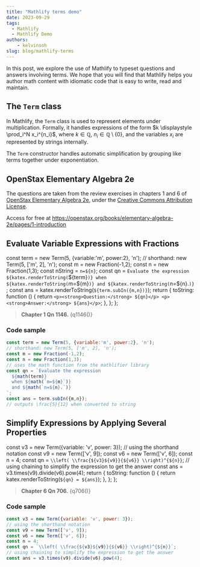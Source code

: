 ```yaml
---
title: "Mathlify terms demo"
date: 2023-09-29
tags:
  - Mathlify
  - Mathlify Demo
authors: 
	- kelvinsoh
slug: blog/mathlify-terms
---
```


In this post, we explore the use of Mathlify to typeset questions
and answers involving terms. We hope that you will find
that Mathlify helps you author math content with
idiomatic code that is easy to write, read and maintain.

## The `Term` class

In Mathlify, the `Term` class is used to represent elements under multiplication. Formally,
it handles expressions of the form
$k \displaystyle \prod_i^N x_i^{n_i}$,
where $k \in \mathbb{Q}$, $n_i \in \mathbb{Q}\setminus\{0\}$, and the variables
$x_i$ are represented by strings internally.

The `Term` constructor handles automatic simplification by grouping like terms together under exponentiation.

## OpenStax Elementary Algebra 2e

The questions are taken from the review exercises in chapters 1 and 6 of
[OpenStax Elementary Algebra 2e](https://openstax.org/books/elementary-algebra-2e/pages/1-review-exercises),
under the [Creative Commons Attribution License](https://creativecommons.org/licenses/by/4.0/).

Access for free at https://openstax.org/books/elementary-algebra-2e/pages/1-introduction

## Evaluate Variable Expressions with Fractions


  const term = new Term(5, {variable:'m', power:2}, 'n');
  // shorthand: new Term(5, ['m', 2], 'n');
  const m = new Fraction(-1,2);
  const n = new Fraction(1,3);
  const nString = `n=${n}`;
  const qn = `Evaluate the expression 
    ${katex.renderToString(`${term}`)}
    when ${katex.renderToString(`m=${m}`)}
    and ${katex.renderToString(`n=${n}.`)}
  `;
  const ans = katex.renderToString(`${term.subIn({m,n})}`);
  return {
    toString: function () {
      return `<p><strong>Question:</strong> ${qn}</p>
        <p><strong>Answer:</strong> ${ans}</p>`;
    },
  };
};

> **Chapter 1 Qn 1146.**
> {q1146()}

### Code sample

```js
const term = new Term(5, {variable:'m', power:2}, 'n');
// shorthand: new Term(5, ['m', 2], 'n');
const m = new Fraction(-1,2);
const n = new Fraction(1,3);
// uses the math function from the mathlifier library
const qn = `Evaluate the expression
  ${math(term)}
  when ${math(`m=${m}`)}
  and ${math(`n=${n}.`)}
`;
const ans = term.subIn({m,n});
// outputs \frac{5}{12} when converted to string
```

## Simplify Expressions by Applying Several Properties

  const v3 = new Term({variable: 'v', power: 3});
  // using the shorthand notation
  const v9 = new Term(['v', 9]);
  const v6 = new Term(['v', 6]);
  const n = 4;
  const qn = `\\left( \\frac{${v3}${v9}}{${v6}} \\right)^{${n}}`;
  // using chaining to simplify the expression to get the answer
  const ans = v3.times(v9).divide(v6).pow(4);
  return {
    toString: function () {
      return katex.renderToString(`${qn} = ${ans}`);
    },
  };
};

> **Chapter 6 Qn 706.**
> {q706()}

### Code sample

```js
const v3 = new Term({variable: 'v', power: 3});
// using the shorthand notation
const v9 = new Term(['v', 9]);
const v6 = new Term(['v', 6]);
const n = 4;
const qn = `\\left( \\frac{${v3}${v9}}{${v6}} \\right)^{${n}}`;
// using chaining to simplify the expression to get the answer
const ans = v3.times(v9).divide(v6).pow(4);
```
